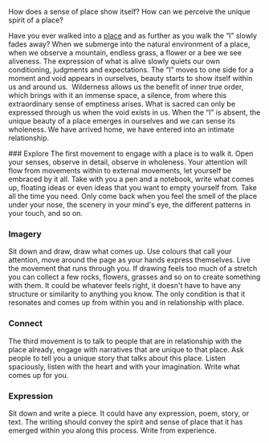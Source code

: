 
How does a sense of place show itself? How can we perceive the unique spirit of a place?

Have you ever walked into a [place](/glossary/Place.md) and as further as you walk the “I” slowly fades away? When we submerge into the natural environment of a place, when we observe a mountain, endless grass, a flower or a bee we see aliveness. The expression of what is alive slowly quiets our own conditioning, judgments and expectations. The “I” moves to one side for a moment and void appears in ourselves, beauty starts to show itself within us and around us.  Wilderness allows us the benefit of inner true order, which brings with it an immense space, a silence, from where this extraordinary sense of emptiness arises. What is sacred can only be expressed through us when the void exists in us. When the “I” is absent, the unique beauty of a place emerges in ourselves and we can sense its wholeness. We have arrived home, we have entered into an intimate relationship. 

<Steps>
### Explore
The first movement to engage with a place is to walk it. Open your senses, observe in detail, observe in wholeness. Your attention will flow from movements within to external movements, let yourself be embraced by it all. Take with you a pen and a notebook, write what comes up, floating ideas or even ideas that you want to empty yourself from. Take all the time you need. Only come back when you feel the smell of the place under your nose, the scenery in your mind's eye, the different patterns in your touch, and so on. 

### Imagery
Sit down and draw, draw what comes up. Use colours that call your attention, move around the page as your hands express themselves. Live the movement that runs through you. If drawing feels too much of a stretch you can collect a few rocks, flowers, grasses and so on to create something with them. It could be whatever feels right, it doesn't have to have any structure or similarity to anything you know. The only condition is that it resonates and comes up from within you and in relationship with place. 

### Connect
The third movement is to talk to people that are in relationship with the place already, engage with narratives that are unique to that place. Ask people to tell you a unique story that talks about this place. Listen spaciously, listen with the heart and with your imagination. Write what comes up for you. 

### Expression
Sit down and write a piece. It could have any expression, poem, story, or text. The writing should convey the spirit and sense of place that it has emerged within you along this process. Write from experience.
</Steps>
